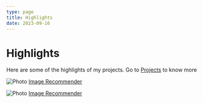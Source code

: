 ```yaml
---
type: page
title: Highlights
date: 2023-09-16
---
```


# Highlights

Here are some of the highlights of my projects. Go to [Projects](../posts) to know more


<Image
  src="/images/combi.png"
  alt="Photo"
  width={1200}
  height={630}
  priority
  className="next-image"
/>
[Image Recommender](https://github.com/adhamarif/ImageRecommender)

<Image
  src="/images/image-tsne.jpg"
  alt="Photo"
  width={1200}
  height={630}
  priority
  className="next-image"
/>
[Image Recommender ](https://github.com/adhamarif/ImageRecommender)
